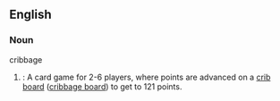 ==English==

===Noun===
;cribbage
#{{cattag|card games}}: A card game for 2-6 players, where points are advanced on a [[crib board]] ([[cribbage board]]) to get to 121 points.